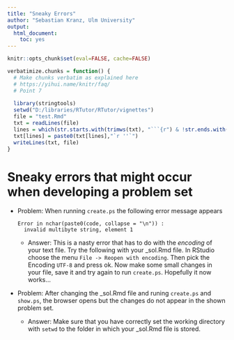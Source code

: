 ```yaml
---
title: "Sneaky Errors"
author: "Sebastian Kranz, Ulm University"
output:
  html_document:
    toc: yes
---
```

```r
knitr::opts_chunk$set(eval=FALSE, cache=FALSE)

verbatimize.chunks = function() {
  # Make chunks verbatim as explained here
  # https://yihui.name/knitr/faq/ 
  # Point 7
  
  library(stringtools)
  setwd("D:/libraries/RTutor/RTutor/vignettes")
  file = "test.Rmd"
  txt = readLines(file)
  lines = which(str.starts.with(trimws(txt), "```{r") & !str.ends.with(trimws(txt),"`r ''`"))[-1]
  txt[lines] = paste0(txt[lines],"`r ''`")
  writeLines(txt, file)
}
```

# Sneaky errors that might occur when developing a problem set

- Problem: When running `create.ps` the following error message appears
  ```
  Error in nchar(paste0(code, collapse = "\n")) :
    invalid multibyte string, element 1
  ```
  + Answer: This is a nasty error that has to do with the *encoding* of your text file. Try the following with your _sol.Rmd file. In RStudio choose the menu `File -> Reopen with encoding`. Then pick the Encoding `UTF-8` and press ok. Now make some small changes in your file, save it and try again to run `create.ps`. Hopefully it now works...


- Problem: After changing the _sol.Rmd file and runing `create.ps` and `show.ps`, the browser opens but the changes do not appear in the shown problem set.
  + Answer: Make sure that you have correctly set the working directory with `setwd` to the folder in which your _sol.Rmd file is stored.


